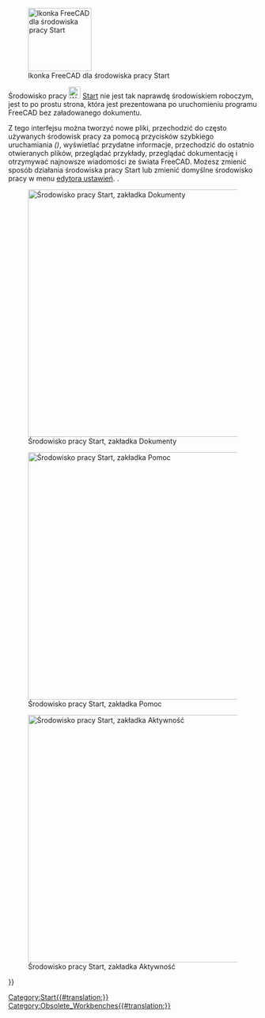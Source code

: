 <languages/>

{{Docnav
|
|
|IconL=
|IconR=
}}

{{VeryImportantMessage|Po wersji 0.21 środowisko pracy '''Start''' nie jest już dołączone.}}

[[Image:Workbench_Start.svg|thumb|128px|Ikonka FreeCAD dla środowiska pracy Start]]

Środowisko pracy [[Image:Workbench_Start.svg|24px]] [[Start_Workbench/pl|Start]] nie jest tak naprawdę środowiskiem roboczym, jest to po prostu strona, która jest prezentowana po uruchomieniu programu FreeCAD bez załadowanego dokumentu.

Z tego interfejsu można tworzyć nowe pliki, przechodzić do często używanych środowisk pracy za pomocą przycisków szybkiego uruchamiania ''({{Version|1.0}})'', wyświetlać przydatne informacje, przechodzić do ostatnio otwieranych plików, przeglądać przykłady, przeglądać dokumentację i otrzymywać najnowsze wiadomości ze świata FreeCAD. Możesz zmienić sposób działania środowiska pracy Start lub zmienić domyślne środowisko pracy w menu [[Preferences_Editor/pl|edytora ustawień]]. {{MenuCommand|Edycja → Preferencje ... → Start}}.

[[Image:Start_Documents.png|thumb|left|500px|Środowisko pracy Start, zakładka Dokumenty]]

[[Image:Start_Help.png|thumb|left|500px|Środowisko pracy Start, zakładka Pomoc]]

[[Image:Start_Activity.png|thumb|left|500px|Środowisko pracy Start, zakładka Aktywność]]


{{Docnav
|
|
|IconL=
|IconR=
}}

{{Userdocnavi{{#translation:}}}}
[[Category:Start{{#translation:}}]]
[[Category:Obsolete_Workbenches{{#translation:}}]]